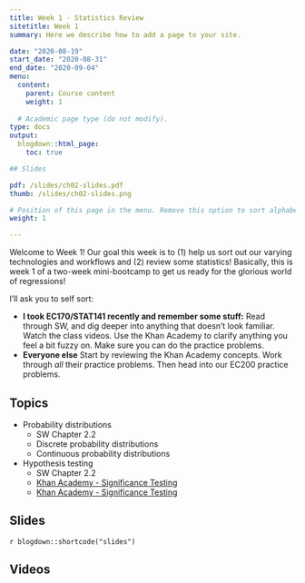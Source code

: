 ```yaml
---
title: Week 1 - Statistics Review
sitetitle: Week 1
summary: Here we describe how to add a page to your site.

date: "2020-08-19"
start_date: "2020-08-31"
end_date: "2020-09-04"
menu:
  content:
    parent: Course content
    weight: 1
  
  # Academic page type (do not modify).
type: docs
output:
  blogdown::html_page:
    toc: true

## Slides

pdf: /slides/ch02-slides.pdf
thumb: /slides/ch02-slides.png

# Position of this page in the menu. Remove this option to sort alphabetically.
weight: 1

---
```





Welcome to Week 1! Our goal this week is to (1) help us sort out our varying technologies and workflows and (2) review some statistics! Basically, this is week 1 of a two-week mini-bootcamp to get us ready for the glorious world of regressions!

I'll ask you to self sort: 

- **I took EC170/STAT141 recently and remember some stuff:** Read through SW, and dig deeper into anything that doesn't look familiar. Watch the class videos. Use the Khan Academy to clarify anything you feel a bit fuzzy on. Make sure you can do the practice problems. 
- **Everyone else** Start by reviewing the Khan Academy concepts. Work through *all* their practice problems. Then head into our EC200 practice problems. 


## Topics 

- Probability distributions 
	- SW Chapter 2.2
	- Discrete probability distributions 
	- Continuous probability distributions 
	
- Hypothesis testing 
	- SW Chapter 2.2
	- <i class="fas fa-tv">  </i>[Khan Academy - Significance Testing](https://www.khanacademy.org/math/ap-statistics/tests-significance-ap)
	- <i class="fas fa-tv">  </i>[Khan Academy - Significance Testing](https://www.khanacademy.org/math/ap-statistics/tests-significance-ap)

## Slides

`r blogdown::shortcode("slides")`

## Videos

